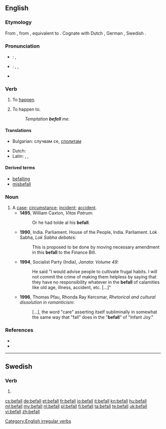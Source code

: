 {{also|Befall}}
==English==

===Etymology===
From {{etyl|enm}} {{term|befallen|lang=enm}}, from {{etyl|ang}} {{term|befeallan||to fall, deprive of, bereave of, fall to, be assigned to, befall|lang=ang}}, equivalent to {{prefix|be|fall}}. Cognate with Dutch {{term|bevallen||to please|lang=nl}}, German {{term|befallen||to befall, attack, overcome|lang=de}}, Swedish {{term|befalla||to command, prescribe, direct|lang=sv}}.

===Pronunciation===
* {{a|UK}}: {{IPA|/bɪˈfɔːl/}}, {{SAMPA|/bI"fO:l/}}
* {{a|US}}: {{enPR|bĭ-fälʹ}}, {{IPA|/bɪˈfɑl/}}, {{SAMPA|/bI"fAl/}}
* {{audio|En-us-befall.ogg|Audio (US)}}
*: {{rhymes|ɔːl}}

===Verb===
{{en-verb|befalls|befalling|befell|befallen}}

# {{intransitive}} To [[happen]].
# {{transitive}} To happen to.
#: ''Temptation '''befell''' me.''

====Translations====
{{trans-top|happen to}}
* Bulgarian: случвам се, [[сполитам]]
{{trans-mid}}
* Dutch: {{t+|nl|overkomen}}
* Latin: {{t|la|accido}}, {{t|la|incido}}, {{t|la|cado}}
{{trans-bottom}}

====Derived terms====
* [[befalling]]<!--adjective, noun-->
* [[misbefall]]

===Noun===
{{en-noun}}

# A [[case]]; [[circumstance]]; [[incident]]; [[accident]].
#*'''1495''', William Caxton, ''Vitas Patrum'':
#*:  Or he had tolde al his '''befall'''.
#*'''1990''', India. Parliament. House of the People, India. Parliament. Lok Sabha, ''Lok Sabha debates'':
#*: This is proposed to be done by moving necessary amendment in this '''befall''' to the Finance Bill.
#*'''1994''', Socialist Party (India), ''Janata: Volume 49'':
#*: He said "I would advise people to cultivate frugal habits. I will not commit the crime of making them helpless by saying that they have no responsibility whatever in the '''befall''' of calamities like old age, illness, accident, etc. [...]"
#*'''1996''', Thomas Pfau, Rhonda Ray Kercsmar, ''Rhetorical and cultural dissolution in romanticism'':
#*: [...], the word "care" asserting itself subliminally in somewhat the same way that "fall" does in the "'''befall'''" of "Infant Joy."

===References===
* {{R:Century 1911}}
* {{R:Webster 1913}}

[[Category:English irregular verbs]]

----

==Swedish==

===Verb===
{{infl|sv|verb form}}

#{{sv-verb-form-imp|befalla}}

[[cs:befall]]
[[de:befall]]
[[et:befall]]
[[fr:befall]]
[[io:befall]]
[[it:befall]]
[[kn:befall]]
[[hu:befall]]
[[ml:befall]]
[[my:befall]]
[[nl:befall]]
[[pl:befall]]
[[fi:befall]]
[[ta:befall]]
[[te:befall]]
[[uk:befall]]
[[vi:befall]]
[[zh:befall]]